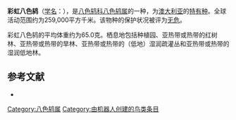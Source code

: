 {{noteTA
|G1=unit
}}
{{Speciesbox
| name = 彩虹八色鸫
| image = Pitta iris 1.jpg
| status = LC | status_system = IUCN3.1
| genus = Pitta
| species = iris
| authority = [[约翰·古尔德|Gould]], 1842
| range_map = 
}}

'''彩虹八色鸫'''（[[学名|学名]]：{{lang|la|''Pitta iris''}}），是[[八色鸫科|八色鸫科]][[八色鸫属|八色鸫属]]的一种，为[[澳大利亚|澳大利亚]]的[[特有种|特有种]]。全球活动范围约为259,000平方千米。该物种的保护状况被评为[[无危|无危]]。

彩虹八色鸫的平均体重约为65.0克。栖息地包括种植园、亚热带或热带的红树林、亚热带或热带的旱林、亚热带或热带的（低地）湿润疏灌丛和亚热带或热带的湿润低地林。

== 参考文献 ==
{{commons category|Pitta iris}}
*{{cite web|url=http://www.birdlife.org/datazone/speciesfactsheet.php?id=4022&m=0|title=Pitta iris|publisher=[[国际鸟盟|BirdLife.org]]|accessdate=2011-06-27|archive-date=2016-03-04|archive-url=https://web.archive.org/web/20160304225300/http://www.birdlife.org/datazone/speciesfactsheet.php?id=4022&m=0}}
{{Taxonbar|from=Q262493}}

[[Category:八色鸫属|Category:八色鸫属]]
[[Category:由机器人创建的鸟类条目|Category:由机器人创建的鸟类条目]]